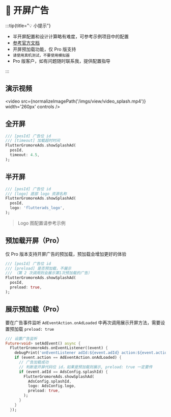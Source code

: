 
# 📱 开屏广告

:::tip{title="💡 小提示"}

 - 半开屏配置和设计计算略有难度，可参考示例项目中的配置
 - [参考官方文档](https://www.csjplatform.com/union/media/union/download/detail?id=142&docId=27615&osType=android)
 - 开屏预加载功能，仅 Pro 版支持
 - `请使用真机测试，不要使用模拟器`
 - Pro 版客户，如有问题随时联系我，提供配置指导

:::

## 演示视频

<video src={normalizeImagePath('/imgs/view/video_splash.mp4')}  width='260px' controls />

## 全开屏

```dart title="example/pages/splash_page.dart"
/// [posId] 广告位 id
/// [timeout] 加载超时时间
FlutterGromoreAds.showSplashAd(
  posId,
  timeout: 4.5,
);
```

## 半开屏

```dart dart {5} title="example/pages/splash_page.dart"
/// [posId] 广告位 id
/// [logo] 底部 logo 资源名称
FlutterGromoreAds.showSplashAd(
  posId,
  logo: 'flutterads_logo',
);
```

> Logo 图配置请参考示例

## 预加载开屏（Pro）

仅 Pro 版本支持开屏广告的预加载，预加载会增加更好的体验

```dart dart {6} title="example/pages/splash_page.dart"
/// [posId] 广告位 id
/// [preload] 是否预加载，不展示
/// （第 2 次调用则会展示第1次预加载的广告）
FlutterGromoreAds.showSplashAd(
  posId,
  preload: true,
);
```

## 展示预加载（Pro）

要在广告事件监听 `AdEventAction.onAdLoaded` 中再次调用展示开屏方法，需要设置预加载 `preload: true`

```dart dart {5-15} title="example/pages/splash_page.dart"
/// 设置广告监听
Future<void> setAdEvent() async {
  FlutterGromoreAds.onEventListener((event) {
    debugPrint('onEventListener adId:${event.adId} action:${event.action}');
    if (event.action == AdEventAction.onAdLoaded) {
      // 广告加载成功
      // 判断是开屏代码位 id，如果是预加载则展示, preload: true 一定要传
      if (event.adId == AdsConfig.splashId) {
        FlutterGromoreAds.showSplashAd(
          AdsConfig.splashId,
          logo: AdsConfig.logo,
          preload: true,
        );
      }
    }
  });
```

